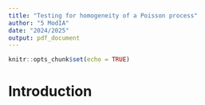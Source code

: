 ```yaml
---
title: "Testing for homogeneity of a Poisson process"
author: "5 ModIA"
date: "2024/2025"
output: pdf_document
---
```


```r
knitr::opts_chunk$set(echo = TRUE)
```

# Introduction

